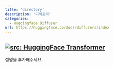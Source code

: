 ```yaml
---
title: 'directory'
description: '디렉토리'
categories:
  - Huggingface Diffuser
url: https://huggingface.co/docs/diffusers/index
---
```

<a href="https://huggingface.co/docs/diffusers/index" target="_blank"><img   loading="lazy" alt="src: HuggingFace Transformer" src="https://img.shields.io/badge/문서-Huggingface_Diffuser-blue" ></a>
---
설명을 추가해주세요.